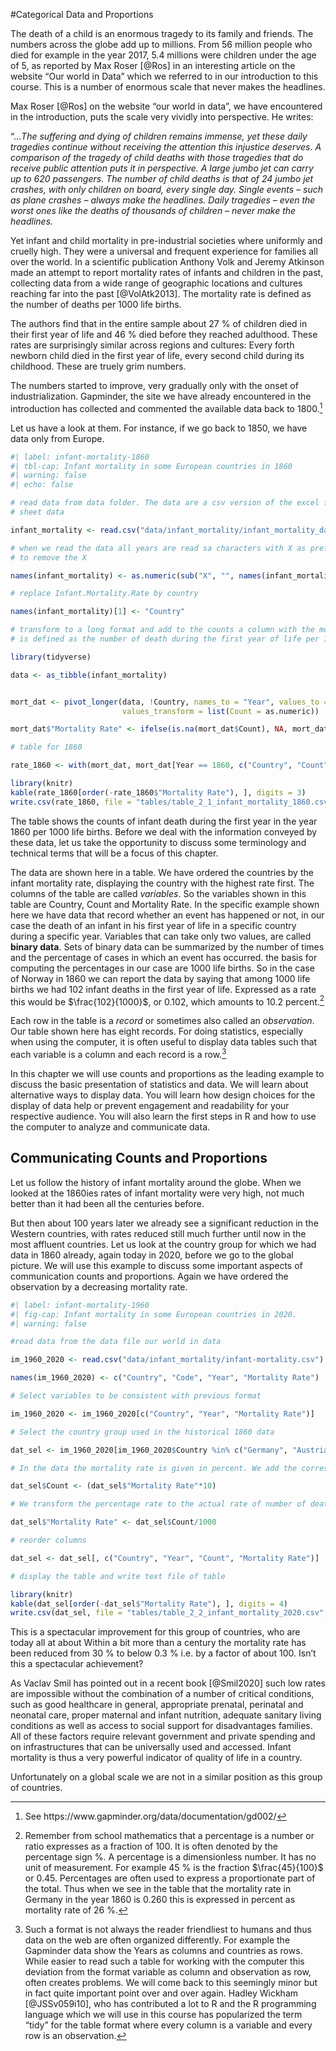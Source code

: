 #Categorical Data and Proportions

The death of a child is an enormous tragedy to its family and friends. The numbers
across the globe add up to millions. From 56 million people who died for example in the year
2017, 5.4 millions were children under the age of 5, as reported by Max Roser [@Ros]
in an interesting article on the website "Our world in Data" which we referred to
in our introduction to this course. This is a number of enormous scale that never makes the
headlines.

Max Roser [@Ros] on the website "our world in data", we have encountered in the introduction,
puts the scale very vividly into perspective. He writes:

"...*The suffering and dying of children remains immense, yet these daily tragedies continue without receiving the attention this injustice deserves. A comparison of the tragedy of child deaths with those tragedies that do receive public attention puts it in perspective. A large jumbo jet can carry up to 620 passengers. The number of child deaths is that of 24 jumbo jet crashes, with only children on board, every single day. Single events – such as plane crashes – always make the headlines. Daily tragedies – even the worst ones like the deaths of thousands of children – never make the headlines.*

Yet infant and child mortality in pre-industrial societies where uniformly and cruelly high. They
were a universal and frequent experience for families all over the world. 
In a scientific publication Anthony Volk 
and Jeremy Atkinson made an attempt  to report mortality 
rates of infants and children in the past, collecting data from a wide 
range of geographic locations and cultures reaching far
into the past [@VolAtk2013]. The mortality rate is defined as the number
of deaths per 1000 life births. 

The authors find that in the entire sample about 27 % of children 
died in their first year of life and 46 % died before they reached adulthood. These
rates are surprisingly similar across regions and cultures: Every forth newborn child died in the
first year of life, every second child during its childhood. These are truely 
grim numbers.

The numbers started to improve, very gradually only with the onset of industrialization. 
Gapminder, the
site we have already encountered in the introduction has 
collected and commented the available data back to 1800.^[See https://www.gapminder.org/data/documentation/gd002/]

Let us have a look at them. For instance, if we go back to 1850, we have data only 
from Europe.

```r
#| label: infant-mortality-1860
#| tbl-cap: Infant mortality in some European countries in 1860
#| warning: false
#| echo: false

# read data from data folder. The data are a csv version of the excel file from gapminder
# sheet data

infant_mortality <- read.csv("data/infant_mortality/infant_mortality_data_gm.csv")

# when we read the data all years are read sa characters with X as prefix, like X1850. We want
# to remove the X

names(infant_mortality) <- as.numeric(sub("X", "", names(infant_mortality), fixed = T))

# replace Infant.Mortality.Rate by country

names(infant_mortality)[1] <- "Country"

# transform to a long format and add to the counts a column with the mortality rate. The rate
# is defined as the number of death during the first year of life per 1000 life births.

library(tidyverse)

data <- as_tibble(infant_mortality)


mort_dat <- pivot_longer(data, !Country, names_to = "Year", values_to = "Count",  
                         values_transform = list(Count = as.numeric))

mort_dat$"Mortality Rate" <- ifelse(is.na(mort_dat$Count), NA, mort_dat$Count/1000)

# table for 1860

rate_1860 <- with(mort_dat, mort_dat[Year == 1860, c("Country", "Count", "Mortality Rate")]) %>% na.omit()

library(knitr)
kable(rate_1860[order(-rate_1860$"Mortality Rate"), ], digits = 3)
write.csv(rate_1860, file = "tables/table_2_1_infant_mortality_1860.csv", row.names = FALSE)
```

The table shows the counts of infant death during the first year in the year 1860 per 
1000 life births. Before we deal with the information conveyed by these data, let us take the
opportunity to discuss some terminology and technical terms that will be a focus of this
chapter. 

The data are shown here in a table. We have ordered the countries by the infant mortality rate, 
displaying the country with the highest rate first. 
The columns of the table are called *variables*. So 
the variables shown in this table are Country, Count and Mortality Rate. In the specific
example shown here we have data that record whether an event has happened or not, in our case the
death of an infant in his first year of life in a specific country during a specific year. 
Variables that can take only two values, are called **binary data**. Sets of binary data can
be summarized by the number of times and the percentage of cases in which an event has occurred.
the basis for computing the percentages in our case are 1000 life births. So in the case of
Norway in 1860 we can report the data by saying that among 1000 life births we had 102 
infant deaths in the first year of life. Expressed as a rate this would be $\frac{102}{1000}$, or
$0.102$, which amounts to $10.2$ percent.^[Remember from school mathematics that a percentage is a number or ratio expresses as a fraction of 100. It is often denoted by the
percentage sign %. A percentage is a dimensionless number. It has no unit of measurement. For
example 45 % is the fraction $\frac{45}{100}$ or 0.45. Percentages are often used to express
a proportionate part of the total. Thus when we see in the table that the mortality rate in
Germany in the year 1860 is 0.260 this is expressed in percent as mortality rate of 26 %.]

Each row in the table
is a *record* or sometimes also called an *observation*. Our table shown here has eight records. 
For doing statistics, especially when using the computer, it is often useful to display 
data tables such that each variable is a column and each record is a row.^[Such a format is
not always the reader friendliest to humans and thus data on the web are often 
organized differently. For example the Gapminder data show the Years as columns and countries
as rows. While easier to read such a table for working with the computer this deviation from
the format variable as column and observation as row, often creates problems. We will come back
to this seemingly minor but in fact quite important point over and over again. 
Hadley Wickham [@JSSv059i10], who
has contributed a lot to R and the R programming language which we will use in 
this course has popularized
the term "tidy" for the table format where every column is a variable and every row is an
observation.]

In this chapter we will use counts and proportions as the leading example to discuss the
basic presentation of statistics and data. We will learn about alternative ways to display data.
You will learn how design choices for the display of data help or prevent engagement and 
readability for your respective audience. You will also learn the 
first steps in R and how to use the computer to analyze and communicate data.

## Communicating Counts and Proportions

Let us follow the history of infant mortality around the globe. When we looked at the 1860ies
rates of infant mortality were very high, not much better than it had been all the centuries
before. 

But then about 100 years later we already see a significant reduction in the Western countries, 
with rates reduced still much further until now in the most affluent countries. Let us look at 
the country group for which we had data in 1860 already, again today in 2020,
before we go to the global picture. We will use this example to discuss some important aspects
of communication counts and proportions. Again we have ordered the observation by a decreasing
mortality rate.

```r
#| label: infant-mortality-1960
#| fig-cap: Infant mortality in some European countries in 2020.
#| warning: false

#read data from the data file our world in data

im_1960_2020 <- read.csv("data/infant_mortality/infant-mortality.csv")

names(im_1960_2020) <- c("Country", "Code", "Year", "Mortality Rate")

# Select variables to be consistent with previous format

im_1960_2020 <- im_1960_2020[c("Country", "Year", "Mortality Rate")]

# Select the country group used in the historical 1860 data

dat_sel <- im_1960_2020[im_1960_2020$Country %in% c("Germany", "Austria", "Netherlands", "Spain", "France", "Belgium", "Denmark", "Sweden", "Norway") & im_1960_2020$Year == 2020, ]

# In the data the mortality rate is given in percent. We add the corresponding counts

dat_sel$Count <- (dat_sel$"Mortality Rate"*10) 

# We transform the percentage rate to the actual rate of number of death per 1000 life births

dat_sel$"Mortality Rate" <- dat_sel$Count/1000

# reorder columns

dat_sel <- dat_sel[, c("Country", "Year", "Count", "Mortality Rate")]

# display the table and write text file of table

library(knitr)
kable(dat_sel[order(-dat_sel$"Mortality Rate"), ], digits = 4)
write.csv(dat_sel, file = "tables/table_2_2_infant_mortality_2020.csv", row.names = FALSE)

```

This is a spectacular improvement for this group of countries, who are
today all at about Within a bit more than a century the
mortality rate has been reduced from 30 % to below 0.3 % i.e. by a factor of about 100.
Isn't this a spectacular achievement?

As Vaclav Smil
has pointed out in a recent book [@Smil2020] such low rates are impossible without the combination
of a number of critical conditions, such as good healthcare in general, appropriate 
prenatal, perinatal and neonatal care, proper maternal and infant nutrition, adequate 
sanitary living conditions as well as access to social support for disadvantages families. All of
these factors require relevant government and private spending and on infrastructures that can be
universally used and accessed. Infant mortality is thus a very powerful 
indicator of quality of life in a country. 


Unfortunately on a global scale we are not in a similar position as this group of countries. 


<!-- ## Contents -->

<!-- Introduce binary variables, variables that can be imagined as yes-no questions and how they can be summarized as proportions. -->

<!-- 1. The importance of framing -->
<!-- 2. Relative and absolute risk -->
<!-- 3. How to think in expected frequencies can promote understanding and provide an appropriate sense of importance, what are odds rations, why we need to understand what they mean and why we should avoid them in communication. -->
<!-- All these concepts and discussions should be accompanied by data visualization and students will learn how to visualize the data on the computer. -->

<!-- ## Outcome -->

<!-- The outcome of learning from the introduction and this chapter, which together form unit 1, students should have an overview of -->

<!-- 1. The contents of the course -->
<!-- 2. Should have formed expectations that this course will actively involve them and require their hands on participation -->
<!-- 3. Know how to start and stop R (Python) and R studio (Jupyter notebooks) and have played with one or two meaningful visualizations right away. -->

<!-- The way to achieve this is to prepare a visualization code in an interactive notebook, which students need not understand in all details. But they can change details, for instance if the variables contain countries, they could change the code such that the data for their own country are shown and rerun the visualization code. -->

<!-- After this unit the students should feel familiar with proportions and their meaning and interpretation. -->
<!-- We will also have gathered data from an activity which will be used later in the course. -->